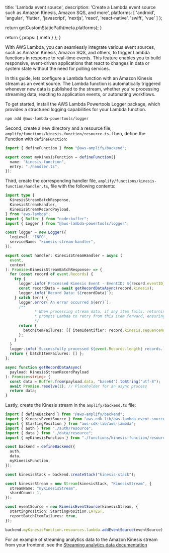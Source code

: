 
  title: 'Lambda event source',
  description:
    'Create a Lambda event source such as Amazon Kinesis, Amazon SQS, and more',
  platforms: [
    'android',
    'angular',
    'flutter',
    'javascript',
    'nextjs',
    'react',
    'react-native',
    'swift',
    'vue'
  ]
};

  return getCustomStaticPath(meta.platforms);
}

  return {
    props: {
      meta
    }
  };
}

With AWS Lambda, you can seamlessly integrate various event sources, such as Amazon Kinesis, Amazon SQS, and others, to trigger Lambda functions in response to real-time events. This feature enables you to build responsive, event-driven applications that react to changes in data or system state without the need for polling services.

In this guide, lets configure a Lambda function with an Amazon Kinesis stream as an event source. The Lambda function is automatically triggered whenever new data is published to the stream, whether you're processing streaming data, reacting to application events, or automating workflows.

To get started, install the AWS Lambda Powertools Logger package, which provides a structured logging capabilities for your Lambda function.

```bash title="Terminal" showLineNumbers={false}
npm add @aws-lambda-powertools/logger
```

Second, create a new directory and a resource file, `amplify/functions/kinesis-function/resource.ts`. Then, define the Function with `defineFunction`:

```ts title="amplify/functions/kinesis-function/resource.ts"
import { defineFunction } from "@aws-amplify/backend";

export const myKinesisFunction = defineFunction({
  name: "kinesis-function",
  entry: "./handler.ts",
});
```

Third, create the corresponding handler file, `amplify/functions/kinesis-function/handler.ts`, file with the following contents:

```ts title="amplify/functions/kinesis-function/handler.ts"
import type {
  KinesisStreamBatchResponse,
  KinesisStreamHandler,
  KinesisStreamRecordPayload,
} from "aws-lambda";
import { Buffer } from "node:buffer";
import { Logger } from "@aws-lambda-powertools/logger";

const logger = new Logger({
  logLevel: "INFO",
  serviceName: "kinesis-stream-handler",
});

export const handler: KinesisStreamHandler = async (
  event,
  context
): Promise<KinesisStreamBatchResponse> => {
  for (const record of event.Records) {
    try {
      logger.info(`Processed Kinesis Event - EventID: ${record.eventID}`);
      const recordData = await getRecordDataAsync(record.kinesis);
      logger.info(`Record Data: ${recordData}`);
    } catch (err) {
      logger.error(`An error occurred ${err}`);
      /**
			 * When processing stream data, if any item fails, returning the failed item's position immediately
			 * prompts Lambda to retry from this item forward, ensuring continuous processing without skipping data.
			 */
      return {
        batchItemFailures: [{ itemIdentifier: record.kinesis.sequenceNumber }],
      };
    }
  }
  logger.info(`Successfully processed ${event.Records.length} records.`);
  return { batchItemFailures: [] };
};

async function getRecordDataAsync(
  payload: KinesisStreamRecordPayload
): Promise<string> {
  const data = Buffer.from(payload.data, "base64").toString("utf-8");
  await Promise.resolve(1); // Placeholder for an async process
  return data;
}
```

Lastly, create the Kinesis stream in the `amplify/backend.ts` file:

```ts title="amplify/backend.ts"
import { defineBackend } from "@aws-amplify/backend";
import { KinesisEventSource } from "aws-cdk-lib/aws-lambda-event-sources";
import { StartingPosition } from "aws-cdk-lib/aws-lambda";
import { auth } from "./auth/resource";
import { data } from "./data/resource";
import { myKinesisFunction } from "./functions/kinesis-function/resource";

const backend = defineBackend({
  auth,
  data,
  myKinesisFunction,
});

const kinesisStack = backend.createStack("kinesis-stack");

const kinesisStream = new Stream(kinesisStack, "KinesisStream", {
  streamName: "myKinesisStream",
  shardCount: 1,
});

const eventSource = new KinesisEventSource(kinesisStream, {
  startingPosition: StartingPosition.LATEST,
  reportBatchItemFailures: true,
});

backend.myKinesisFunction.resources.lambda.addEventSource(eventSource);
```

For an example of streaming analytics data to the Amazon Kinesis stream from your frontend, see the [Streaming analytics data documentation](/[platform]/build-a-backend/add-aws-services/analytics/streaming-data/)

